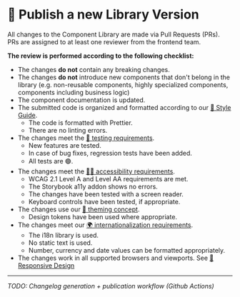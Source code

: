 
<Meta title="Guides/Publish" />

# 🏁 Publish a new Library Version

All changes to the Component Library are made via Pull Requests (PRs). PRs are assigned to at least one reviewer from the frontend team.

**The review is performed according to the following checklist:**

- The changes **do not** contain any breaking changes.
- The changes **do not** introduce new components that don't belong in the library (e.g. non-reusable components, highly specialized components, components including business logic)
- The component documentation is updated.
- The submitted code is organized and formatted according to our [💅 Style Guide](?path=/docs/requirements-style-guide--page).
  - The code is formatted with Prettier.
  - There are no linting errors.
- The changes meet the [🤖 testing requirements](?path=/docs/requirements-testing--page).
  - New features are tested.
  - In case of bug fixes, regression tests have been added.
  - All tests are 🟢.
- The changes meet the [🧏‍♀️ accessibility requirements](?path=/docs/requirements-accessibility--page).
  - WCAG 2.1 Level A and Level AA requirements are met.
  - The Storybook a11y addon shows no errors.
  - The changes have been tested with a screen reader.
  - Keyboard controls have been tested, if appropriate.
- The changes use our [🌈 theming concept](?path=/docs/requirements-theming--page).
  - Design tokens have been used where appropriate.
- The changes meet our [🌍 internationalization requirements](?path=/docs/requirements-internationalization--page).
  - The i18n library is used.
  - No static text is used.
  - Number, currency and date values can be formatted appropriately.
- The changes work in all supported browsers and viewports. See [📱 Responsive Design](?path=/docs/requirements-responsive-design--page)

<hr />

_TODO: Changelog generation + publication workflow (Github Actions)_
